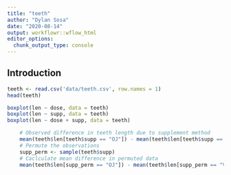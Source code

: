 ```yaml
---
title: "teeth"
author: "Dylan Sosa"
date: "2020-08-14"
output: workflowr::wflow_html
editor_options:
  chunk_output_type: console
---
```


## Introduction

```r
teeth <- read.csv('data/teeth.csv', row.names = 1)
head(teeth)
```





```r
boxplot(len ~ dose, data = teeth)
boxplot(len ~ supp, data = teeth)
boxplot(len ~ dose + supp, data = teeth)
```

```r
    # Observed difference in teeth length due to supplement method
    mean(teeth$len[teeth$supp == "OJ"]) - mean(teeth$len[teeth$supp == "VC"])
    # Permute the observations
    supp_perm <- sample(teeth$supp)
    # Caclculate mean difference in permuted data
    mean(teeth$len[supp_perm == "OJ"]) - mean(teeth$len[supp_perm == "VC"])
```




